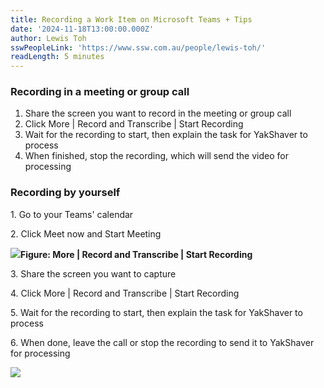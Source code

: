 ```yaml
---
title: Recording a Work Item on Microsoft Teams + Tips
date: '2024-11-18T13:00:00.000Z'
author: Lewis Toh
sswPeopleLink: 'https://www.ssw.com.au/people/lewis-toh/'
readLength: 5 minutes
---
```


### Recording in a meeting or group call

1. Share the screen you want to record in the meeting or group call
2. Click More | Record and Transcribe | Start Recording
3. Wait for the recording to start, then explain the task for YakShaver to process
4. When finished, stop the recording, which will send the video for processing

### Recording by yourself

1\. Go to your Teams' calendar

2\. Click Meet now and Start Meeting

![](/YakShaver/Blogs/meeting-with-yourself.png)**Figure: More | Record and Transcribe | Start Recording**

3\. Share the screen you want to capture

4\. Click More | Record and Transcribe | Start Recording

5\. Wait for the recording to start, then explain the task for YakShaver to process

6\. When done, leave the call or stop the recording to send it to YakShaver for processing

![](/YakShaver/Blogs/start-recording.png)
